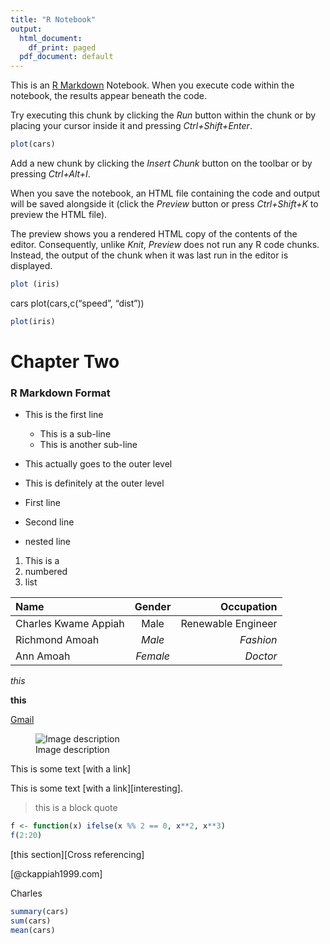 ```yaml
---
title: "R Notebook"
output:
  html_document:
    df_print: paged
  pdf_document: default
---
```


This is an [R Markdown](http://rmarkdown.rstudio.com) Notebook. When you execute code within the notebook, the results appear beneath the code.

Try executing this chunk by clicking the *Run* button within the chunk or by placing your cursor inside it and pressing *Ctrl+Shift+Enter*.

```r
plot(cars)
```

Add a new chunk by clicking the *Insert Chunk* button on the toolbar or by pressing *Ctrl+Alt+I*.

When you save the notebook, an HTML file containing the code and output will be saved alongside it (click the *Preview* button or press *Ctrl+Shift+K* to preview the HTML file).

The preview shows you a rendered HTML copy of the contents of the editor. Consequently, unlike *Knit*, *Preview* does not run any R code chunks. Instead, the output of the chunk when it was last run in the editor is displayed.


``` r
plot (iris)
```
cars
plot(cars,c("speed", "dist"))

```r
plot(iris)
```

# **Chapter Two**


### R Markdown Format 

* This is the first line
   * This is a sub-line
   * This is another sub-line
* This actually goes to the outer level
* This is definitely at the outer level

- First line
* Second line
 - nested line

1. This is a
2. numbered
3. list


| Name                  | Gender        | Occupation         |
| :------------         | :-----------: | --------------:    |
| Charles Kwame Appiah  | Male          | Renewable Engineer |
| Richmond Amoah        | *Male*        | *Fashion*          |
| Ann Amoah             | *Female*      | *Doctor*           |


*this*


**this**

[Gmail](https://mail.google.com/mail/u/0/?q=francis+#inbox)
 
 
 
![Image description](URL to image) 
 
 
This is some text [with a link]


This is some text [with a link][interesting].

> this is a
> block quote


```r
f <- function(x) ifelse(x %% 2 == 0, x**2, x**3)
f(2:20)
```

[this section][Cross referencing]

[@ckappiah1999.com]

<sc>Charles</sc>


```r
summary(cars)
sum(cars)
mean(cars)
```


